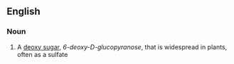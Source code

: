 ==English==

===Noun===
{{en-noun|-}}

#{{carbohydrate}} A [[deoxy sugar]], ''6-deoxy-D-glucopyranose'', that is widespread in plants, often as a sulfate